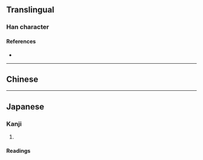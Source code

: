 {{also|歟}}
{{character info/new}}
==Translingual==

===Han character===
{{Han char|rn=76|rad=欠|as=03|sn=7|four=|canj=XYMNO,YMNO|ids=⿰与欠}}

====References====
* {{Han ref|kx=0566.080|dkj=16012|hdz=32134.040|uh=6B24|ud=27428}}

----

==Chinese==
{{zh-see|歟}}

----

==Japanese==

===Kanji===
{{ja-kanji|grade=|rs=欠03|kyu=歟}}

# {{defn|lang=ja|sort=欠03}}

====Readings====
{{ja-readings
|on=[[よ]] (yo)
|kun=[[か]] (ka), [[や]] (ya)}}